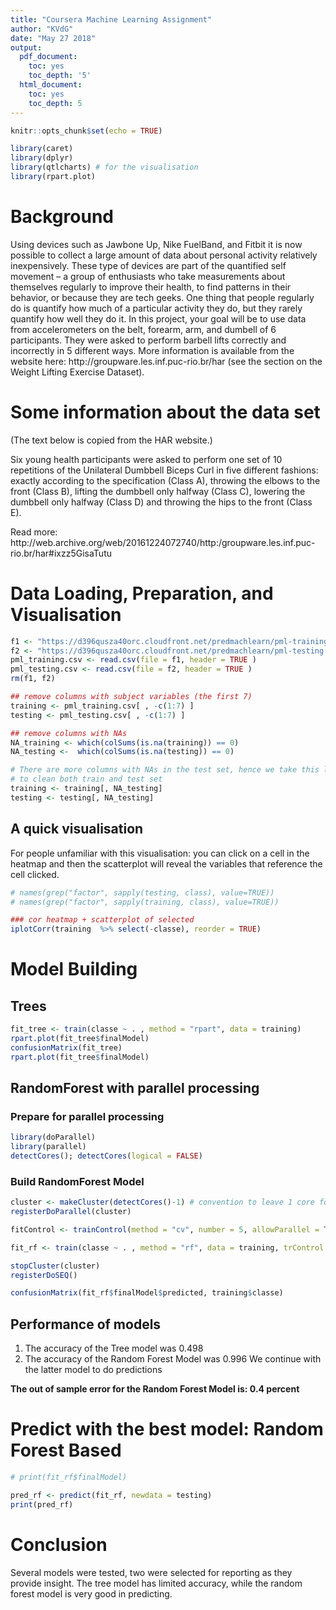 ```yaml
---
title: "Coursera Machine Learning Assignment"
author: "KVdG"
date: "May 27 2018"
output:
  pdf_document:
    toc: yes
    toc_depth: '5'
  html_document:
    toc: yes
    toc_depth: 5
---
```


```r
knitr::opts_chunk$set(echo = TRUE)
```

```r
library(caret)
library(dplyr)
library(qtlcharts) # for the visualisation
library(rpart.plot)
```


# Background

Using devices such as Jawbone Up, Nike FuelBand, and Fitbit it is now possible to collect a large amount of data about personal activity relatively inexpensively. These type of devices are part of the quantified self movement – a group of enthusiasts who take measurements about themselves regularly to improve their health, to find patterns in their behavior, or because they are tech geeks. One thing that people regularly do is quantify how much of a particular activity they do, but they rarely quantify how well they do it. In this project, your goal will be to use data from accelerometers on the belt, forearm, arm, and dumbell of 6 participants. They were asked to perform barbell lifts correctly and incorrectly in 5 different ways. More information is available from the website here: http://groupware.les.inf.puc-rio.br/har (see the section on the Weight Lifting Exercise Dataset). 


# Some information about the data set

(The text below is copied from the HAR website.)

Six young health participants were asked to perform one set of 10 repetitions of the Unilateral Dumbbell Biceps Curl in five different fashions: exactly according to the specification (Class A), throwing the elbows to the front (Class B), lifting the dumbbell only halfway (Class C), lowering the dumbbell only halfway (Class D) and throwing the hips to the front (Class E).

Read more: http://web.archive.org/web/20161224072740/http:/groupware.les.inf.puc-rio.br/har#ixzz5GisaTutu

# Data Loading, Preparation, and Visualisation

```r

f1 <- "https://d396qusza40orc.cloudfront.net/predmachlearn/pml-training.csv"
f2 <- "https://d396qusza40orc.cloudfront.net/predmachlearn/pml-testing.csv"
pml_training.csv <- read.csv(file = f1, header = TRUE )
pml_testing.csv <- read.csv(file = f2, header = TRUE )
rm(f1, f2)

```

```r

## remove columns with subject variables (the first 7)
training <- pml_training.csv[ , -c(1:7) ]
testing <- pml_testing.csv[ , -c(1:7) ]

## remove columns with NAs
NA_training <- which(colSums(is.na(training)) == 0)
NA_testing <-  which(colSums(is.na(testing)) == 0)

# There are more columns with NAs in the test set, hence we take this list
# to clean both train and test set
training <- training[, NA_testing]
testing <- testing[, NA_testing]

```

## A quick visualisation

For people unfamiliar with this visualisation: you can click on a cell in the heatmap and then the scatterplot will reveal the variables that reference the cell clicked.

```r
 
# names(grep("factor", sapply(testing, class), value=TRUE))
# names(grep("factor", sapply(training, class), value=TRUE))

### cor heatmap + scatterplot of selected
iplotCorr(training  %>% select(-classe), reorder = TRUE)

```

# Model Building

## Trees

```r

fit_tree <- train(classe ~ . , method = "rpart", data = training)
rpart.plot(fit_tree$finalModel)
confusionMatrix(fit_tree)
rpart.plot(fit_tree$finalModel)
```





## RandomForest with parallel processing
### Prepare for parallel processing
```r

library(doParallel)
library(parallel)
detectCores(); detectCores(logical = FALSE)

```


### Build RandomForest Model
```r

cluster <- makeCluster(detectCores()-1) # convention to leave 1 core for OS
registerDoParallel(cluster)

fitControl <- trainControl(method = "cv", number = 5, allowParallel = TRUE)

fit_rf <- train(classe ~ . , method = "rf", data = training, trControl = fitControl)

stopCluster(cluster)
registerDoSEQ()

confusionMatrix(fit_rf$finalModel$predicted, training$classe)

```

## Performance of models

1. The accuracy of the Tree model was 0.498
2. The accuracy of the Random Forest Model was 0.996
We continue with the latter model to do predictions

**The out of sample error for the Random Forest Model is: 0.4 percent**

# Predict with the best model: Random Forest Based
```r

# print(fit_rf$finalModel)

pred_rf <- predict(fit_rf, newdata = testing)
print(pred_rf)

```

# Conclusion

Several models were tested, two were selected for reporting as they provide insight. The tree model has limited accuracy, while the random forest model is very good in predicting. 